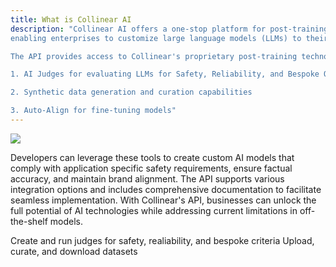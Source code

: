 ```yaml
---
title: What is Collinear AI
description: "Collinear AI offers a one-stop platform for post-training,
enabling enterprises to customize large language models (LLMs) to their bespoke criteria.

The API provides access to Collinear's proprietary post-training technologies:

1. AI Judges for evaluating LLMs for Safety, Reliability, and Bespoke Quality criteria

2. Synthetic data generation and curation capabilities

3. Auto-Align for fine-tuning models"
---
```


<img
    src="/images/collinear-stack.svg"
/>



Developers can leverage these tools to create custom AI models that comply with application specific safety requirements, ensure factual accuracy, and maintain brand alignment.
The API supports various integration options and includes comprehensive documentation to facilitate seamless implementation. With Collinear's API, businesses can unlock the full potential of AI technologies while addressing current limitations in off-the-shelf models.

<CardGroup cols={2}>
    <Card
        title="Judge"
        icon="gavel"
        href="https://docs.collinear.ai/flows/create_new_judge"
    >
        Create and run judges for safety, realiability, and bespoke criteria
    </Card>
    <Card
        title="Datasets"
        icon="table"
        href="https://docs.collinear.ai/flows/upload_dataset"
    >
        Upload, curate, and download datasets
    </Card>
</CardGroup>
